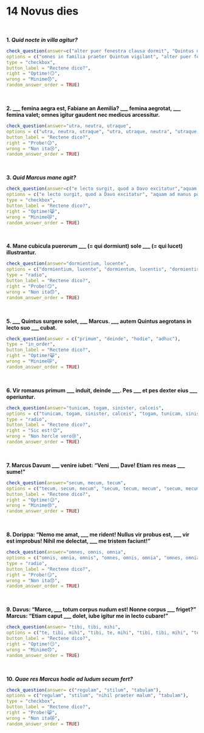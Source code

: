 # 14 Novus dies
</br>

**1. _Quid nocte in villa agitur?_**


```r
check_question(answer=c("alter puer fenestra clausa dormit", "Quintus oculis apertis cubat, is enim non valet"),
options = c("omnes in familia praeter Quintum vigilant", "alter puer fenestra clausa dormit", "gallus totam noctem canit", "Quintus oculis apertis cubat, is enim non valet"),
type = "checkbox",
button_label = "Rectene dico?",
right = "Optime!😏",
wrong = "Minime😞",
random_answer_order = TRUE)
```
</br>

**2. \_\_\_ femina aegra est, Fabiane an Aemilia? \_\_\_ femina aegrotat, \_\_\_ femina valet; omnes igitur gaudent nec medicus arcessitur.**

```r
check_question(answer="utra, neutra, utraque",
options = c("utra, neutra, utraque", "utra, utraque, neutra", "utraque, neutra, utra", "utraque, utra, neutra"),
button_label = "Rectene dico?",
right = "Probe!😉",
wrong = "Non ita😢",
random_answer_order = TRUE)
```
</br>

**3. _Quid Marcus mane agit?_**


```r
check_question(answer=c("e lecto surgit, quod a Davo excitatur","aquam ad manus poscit, quam Davus affert"),
options = c("e lecto surgit, quod a Davo excitatur", "aquam ad manus poscit, quam Davus affert", "nihil aliud praeter faciem lavat; manus enim purae sunt", "corpus totum sordidum in aquam mergit"),
type = "checkbox",
button_label = "Rectene dico?",
right = "Optime!😸",
wrong = "Minime😿",
random_answer_order = TRUE)
```
</br>

**4. Mane cubicula puerorum \_\_\_ (= qui dormiunt) sole \_\_\_ (= qui lucet) illustrantur.**

```r
check_question(answer="dormientium, lucente",
options = c("dormientium, lucente", "dormientum, lucentis", "dormientis, lucente", "dormientorum, lucento"),
type = "radio",
button_label = "Rectene dico?",
right = "Probe!😏",
wrong = "Non ita😞",
random_answer_order = TRUE)
```
</br>

**5. \_\_\_ Quintus surgere solet, \_\_\_ Marcus. \_\_\_ autem Quintus aegrotans in lecto suo \_\_\_ cubat.**

```r
check_question(answer = c("primum", "deinde", "hodie", "adhuc"),
type = "in_order",
button_label = "Rectene dico?",
right = "Optime!😸",
wrong = "Minime😿",
random_answer_order = TRUE)
```
</br>

**6. Vir romanus primum \_\_\_ induit, deinde \_\_\_. Pes \_\_\_ et pes dexter eius \_\_\_ operiuntur.**

```r
check_question(answer="tunicam, togam, sinister, calceis",
options = c("tunicam, togam, sinister, calceis", "togam, tunicam, sinister, calceis", "tunicam, togam, sinistra, calceis", "tunicam, togam, sinister, calceo"),
type = "radio",
button_label = "Rectene dico?",
right = "Sic est!😉",
wrong = "Non hercle vero😢",
random_answer_order = TRUE)
```
</br>

**7. Marcus Davum \_\_\_ venire iubet: "Veni \_\_\_, Dave! Etiam res meas \_\_\_ sume!"**

```r
check_question(answer="secum, mecum, tecum",
options = c("tecum, secum, mecum", "secum, tecum, mecum", "secum, mecum, tecum", "tecum, mecum, secum"),
button_label = "Rectene dico?",
right = "Optime!😉",
wrong = "Minime😢",
random_answer_order = TRUE)
```
</br>

**8. Dorippa: "Nemo me amat, \_\_\_ me rident! Nullus vir probus est, \_\_\_ vir est improbus! Nihil me delectat, \_\_\_ me tristem faciunt!"**

```r
check_question(answer="omnes, omnis, omnia",
options = c("omnis, omnia, omnis", "omnes, omnis, omnia", "omnes, omnia, omnis", "omnia, omnes, omnis"),
type = "radio",
button_label = "Rectene dico?",
right = "Probe!😏",
wrong = "Non ita😞",
random_answer_order = TRUE)
```
</br>

**9. Davus: "Marce, \_\_\_ totum corpus nudum est! Nonne corpus \_\_\_ friget?" Marcus: "Etiam caput \_\_\_ dolet, iube igitur me in lecto cubare!"**

```r
check_question(answer= "tibi, tibi, mihi",
options = c("te, tibi, mihi", "tibi, te, mihi", "tibi, tibi, mihi", "te, tibi, me"),
button_label = "Rectene dico?",
right = "Optime!😏",
wrong = "Minime😞",
random_answer_order = TRUE)
```
</br>

**10. _Quae res Marcus hodie ad ludum secum fert?_**

```r
check_question(answer= c("regulam", "stilum", "tabulam"),
options = c("regulam", "stilum", "nihil praeter malum", "tabulam"),
type = "checkbox",
button_label = "Rectene dico?",
right = "Probe!😸",
wrong = "Non ita😿",
random_answer_order = TRUE)
```
</br>




